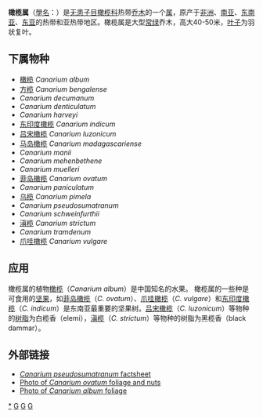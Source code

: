 {{Automatic taxobox 
| image = Canarium harveyi, leaves, fruits.jpg
| image_caption = ''Canarium harveyi''
| taxon= Canarium
| authority=[[L.|L.]], 1759
| subdivision_ranks = [[物種|種]]
| subdivision = 见正文
}}
'''橄榄属'''（[[學名|學名]]：''{{lang|la|Canarium}}''）是[[无患子目|无患子目]][[橄榄科|橄榄科]]热带[[乔木|乔木]]的一个[[属|属]]，原产于[[非洲|非洲]]、[[南亚|南亚]]、[[东南亚|东南亚]]、[[东亚|东亚]]的热带和亚热带地区。橄榄属是大型[[常绿|常绿]]乔木，高大40-50米，[[叶子|叶子]]为羽状复叶。

==下属物种==

*[[橄榄_(橄榄科)|橄榄]] ''Canarium album''
*[[方榄|方榄]] ''Canarium bengalense''
*''Canarium decumanum''
*''Canarium denticulatum''
*''Canarium harveyi''
*[[东印度橄榄|东印度橄榄]] ''Canarium indicum''
*[[吕宋橄榄|吕宋橄榄]] ''Canarium luzonicum''
*[[马岛橄榄|马岛橄榄]] ''Canarium madagascariense''
*''Canarium manii''
*''Canarium mehenbethene''
*''Canarium muelleri''
*[[菲岛橄榄|菲岛橄榄]] ''Canarium ovatum''
*''Canarium paniculatum''
*[[乌榄|乌榄]] ''Canarium pimela''
*''Canarium pseudosumatranum''
*''Canarium schweinfurthii''
*[[滇榄|滇榄]] ''Canarium strictum''
*''Canarium tramdenum''
*[[爪哇橄榄|爪哇橄榄]] ''Canarium vulgare''

==应用==
橄榄属的植物[[橄欖_(橄欖科)|橄榄]]（''Canarium album''）是中国知名的水果。 橄榄属的一些种是可食用的[[坚果|坚果]]，如[[菲岛橄榄|菲岛橄榄]]（''C. ovatum''）、[[爪哇橄榄|爪哇橄榄]]（''C. vulgare''）和[[东印度橄榄|东印度橄榄]]（''C. indicum''）是东南亚最重要的坚果树。[[吕宋橄榄|吕宋橄榄]]（''C. luzonicum''）等物种的[[树脂|树脂]]为白榄香（elemi），[[滇榄|滇榄]]（''C. strictum''）等物种的树脂为黑榄香（black dammar）。

==外部链接==
*[https://web.archive.org/web/20050318070902/http://www.dnp.go.th/Botany/plant%20of%20the%20month/htm/Canarium%20pseudosumatranum.htm ''Canarium pseudosumatranum'' factsheet]
*[https://web.archive.org/web/20051103102319/http://www.montosogardens.com/canarium_ovatum_pili_small.jpg Photo of ''Canarium ovatum'' foliage and nuts]
*[https://web.archive.org/web/20051202114122/http://biotech.tipo.gov.tw/plantjpg/1/Canarium%20album.jpg Photo of ''Canarium album'' foliage]
{{Taxonbar|from=Q2367663}}

[[Category:橄榄属|*]]
[[Category:橄榄科|G]]
[[Category:_卡尔·林奈命名的生物分类|G]]
[[Category:_1759年描述的分类群|G]]